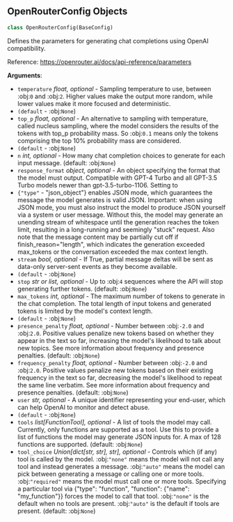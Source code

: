 <a id="camel.configs.openrouter_config"></a>

<a id="camel.configs.openrouter_config.OpenRouterConfig"></a>

## OpenRouterConfig Objects

```python
class OpenRouterConfig(BaseConfig)
```

Defines the parameters for generating chat completions using OpenAI
compatibility.

Reference: https://openrouter.ai/docs/api-reference/parameters

**Arguments**:

- `temperature` _float, optional_ - Sampling temperature to use, between
  :obj:`0` and :obj:`2`. Higher values make the output more random,
  while lower values make it more focused and deterministic.
- `(default` - :obj:`None`)
- `top_p` _float, optional_ - An alternative to sampling with temperature,
  called nucleus sampling, where the model considers the results of
  the tokens with top_p probability mass. So :obj:`0.1` means only
  the tokens comprising the top 10% probability mass are considered.
- `(default` - :obj:`None`)
- `n` _int, optional_ - How many chat completion choices to generate for
  each input message. (default: :obj:`None`)
- `response_format` _object, optional_ - An object specifying the format
  that the model must output. Compatible with GPT-4 Turbo and all
  GPT-3.5 Turbo models newer than gpt-3.5-turbo-1106. Setting to
- `{"type"` - "json_object"} enables JSON mode, which guarantees the
  message the model generates is valid JSON. Important: when using
  JSON mode, you must also instruct the model to produce JSON
  yourself via a system or user message. Without this, the model
  may generate an unending stream of whitespace until the generation
  reaches the token limit, resulting in a long-running and seemingly
  "stuck" request. Also note that the message content may be
  partially cut off if finish_reason="length", which indicates the
  generation exceeded max_tokens or the conversation exceeded the
  max context length.
- `stream` _bool, optional_ - If True, partial message deltas will be sent
  as data-only server-sent events as they become available.
- `(default` - :obj:`None`)
- `stop` _str or list, optional_ - Up to :obj:`4` sequences where the API
  will stop generating further tokens. (default: :obj:`None`)
- `max_tokens` _int, optional_ - The maximum number of tokens to generate
  in the chat completion. The total length of input tokens and
  generated tokens is limited by the model's context length.
- `(default` - :obj:`None`)
- `presence_penalty` _float, optional_ - Number between :obj:`-2.0` and
  :obj:`2.0`. Positive values penalize new tokens based on whether
  they appear in the text so far, increasing the model's likelihood
  to talk about new topics. See more information about frequency and
  presence penalties. (default: :obj:`None`)
- `frequency_penalty` _float, optional_ - Number between :obj:`-2.0` and
  :obj:`2.0`. Positive values penalize new tokens based on their
  existing frequency in the text so far, decreasing the model's
  likelihood to repeat the same line verbatim. See more information
  about frequency and presence penalties. (default: :obj:`None`)
- `user` _str, optional_ - A unique identifier representing your end-user,
  which can help OpenAI to monitor and detect abuse.
- `(default` - :obj:`None`)
- `tools` _list[FunctionTool], optional_ - A list of tools the model may
  call. Currently, only functions are supported as a tool. Use this
  to provide a list of functions the model may generate JSON inputs
  for. A max of 128 functions are supported. (default: :obj:`None`)
- `tool_choice` _Union[dict[str, str], str], optional_ - Controls which (if
  any) tool is called by the model. :obj:`"none"` means the model
  will not call any tool and instead generates a message.
  :obj:`"auto"` means the model can pick between generating a
  message or calling one or more tools.  :obj:`"required"` means the
  model must call one or more tools. Specifying a particular tool
  via {"type": "function", "function": {"name": "my_function"}}
  forces the model to call that tool. :obj:`"none"` is the default
  when no tools are present. :obj:`"auto"` is the default if tools
  are present. (default: :obj:`None`)

